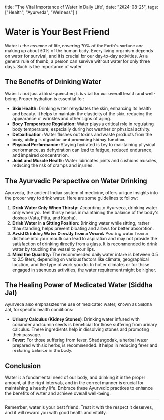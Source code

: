   title: "The Vital Importance of Water in Daily Life",
  date: "2024-08-25",
  tags: ["Health", "Ayurveda", "Wellness"]
}

# Water is Your Best Friend

Water is the essence of life, covering 70% of the Earth's surface and making up about 60% of the human body. Every living organism depends on water for survival, and it is crucial for our day-to-day activities. As a general rule of thumb, a person can survive without water for only three days. Such is the importance of water!

## The Benefits of Drinking Water

Water is not just a thirst-quencher; it is vital for our overall health and well-being. Proper hydration is essential for:

- **Skin Health:** Drinking water rehydrates the skin, enhancing its health and beauty. It helps to maintain the elasticity of the skin, reducing the appearance of wrinkles and other signs of aging.
- **Body Temperature Regulation:** Water plays a critical role in regulating body temperature, especially during hot weather or physical activity.
- **Detoxification:** Water flushes out toxins and waste products from the body, aiding in digestion and promoting kidney function.
- **Physical Performance:** Staying hydrated is key to maintaining physical performance, as dehydration can lead to fatigue, reduced endurance, and impaired concentration.
- **Joint and Muscle Health:** Water lubricates joints and cushions muscles, reducing the risk of cramps and injuries.

## The Ayurvedic Perspective on Water Drinking

Ayurveda, the ancient Indian system of medicine, offers unique insights into the proper way to drink water. Here are some guidelines to follow:

1. **Drink Water Only When Thirsty:** According to Ayurveda, drinking water only when you feel thirsty helps in maintaining the balance of the body's doshas (Vata, Pitta, and Kapha).
2. **Drink Water in a Sitting Position:** Drinking water while sitting, rather than standing, helps prevent bloating and allows for better absorption.
3. **Avoid Drinking Water Directly from a Vessel:** Pouring water from a distance into your mouth can lead to aspiration and may not provide the satisfaction of drinking directly from a glass. It is recommended to drink water by touching the vessel to your lips.
4. **Mind the Quantity:** The recommended daily water intake is between 0.5 to 2.5 liters, depending on various factors like climate, geographical location, and the type of work you do. In hotter climates or for those engaged in strenuous activities, the water requirement might be higher.

## The Healing Power of Medicated Water (Siddha Jal)

Ayurveda also emphasizes the use of medicated water, known as Siddha Jal, for specific health conditions:

- **Urinary Calculus (Kidney Stones):** Drinking water infused with coriander and cumin seeds is beneficial for those suffering from urinary calculus. These ingredients help in dissolving stones and promoting their passage.
- **Fever:** For those suffering from fever, Shadangodak, a herbal water prepared with six herbs, is recommended. It helps in reducing fever and restoring balance in the body.

## Conclusion

Water is a fundamental need of our body, and drinking it in the proper amount, at the right intervals, and in the correct manner is crucial for maintaining a healthy life. Embrace these Ayurvedic practices to enhance the benefits of water and achieve overall well-being.

---

Remember, water is your best friend. Treat it with the respect it deserves, and it will reward you with good health and vitality.
